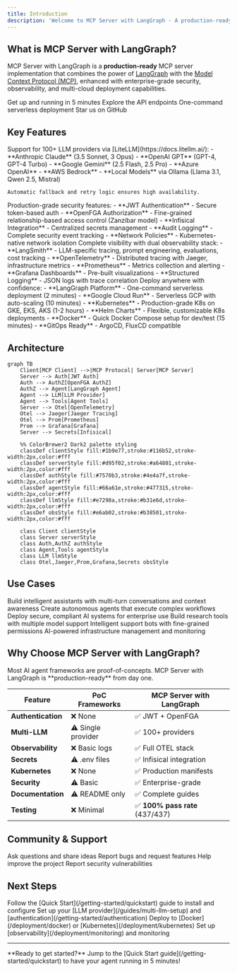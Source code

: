 ```yaml
---
title: Introduction
description: 'Welcome to MCP Server with LangGraph - A production-ready MCP server with enterprise features'
---
```


## What is MCP Server with LangGraph?

MCP Server with LangGraph is a **production-ready** MCP server implementation that combines the power of [LangGraph](https://langchain-ai.github.io/langgraph/) with the [Model Context Protocol (MCP)](https://modelcontextprotocol.io/), enhanced with enterprise-grade security, observability, and multi-cloud deployment capabilities.

<CardGroup cols={2}>
  <Card
    title="Quick Start"
    icon="rocket"
    href="/getting-started/quickstart"
  >
    Get up and running in 5 minutes
  </Card>
  <Card
    title="API Reference"
    icon="code"
    href="/api-reference/introduction"
  >
    Explore the API endpoints
  </Card>
  <Card
    title="Deploy to LangGraph Platform"
    icon="cloud"
    href="/deployment/langgraph-platform"
  >
    One-command serverless deployment
  </Card>
  <Card
    title="View on GitHub"
    icon="github"
    href="https://github.com/vishnu2kmohan/mcp-server-langgraph"
  >
    Star us on GitHub
  </Card>
</CardGroup>

## Key Features

<AccordionGroup>
  <Accordion icon="brain" title="Multi-LLM Support">
    Support for 100+ LLM providers via [LiteLLM](https://docs.litellm.ai/):
    - **Anthropic Claude** (3.5 Sonnet, 3 Opus)
    - **OpenAI GPT** (GPT-4, GPT-4 Turbo)
    - **Google Gemini** (2.5 Flash, 2.5 Pro)
    - **Azure OpenAI**
    - **AWS Bedrock**
    - **Local Models** via Ollama (Llama 3.1, Qwen 2.5, Mistral)

    Automatic fallback and retry logic ensures high availability.
  </Accordion>

  <Accordion icon="shield" title="Enterprise Security">
    Production-grade security features:
    - **JWT Authentication** - Secure token-based auth
    - **OpenFGA Authorization** - Fine-grained relationship-based access control (Zanzibar model)
    - **Infisical Integration** - Centralized secrets management
    - **Audit Logging** - Complete security event tracking
    - **Network Policies** - Kubernetes-native network isolation
  </Accordion>

  <Accordion icon="chart-line" title="Dual Observability">
    Complete visibility with dual observability stack:
    - **LangSmith** - LLM-specific tracing, prompt engineering, evaluations, cost tracking
    - **OpenTelemetry** - Distributed tracing with Jaeger, infrastructure metrics
    - **Prometheus** - Metrics collection and alerting
    - **Grafana Dashboards** - Pre-built visualizations
    - **Structured Logging** - JSON logs with trace correlation
  </Accordion>

  <Accordion icon="cloud" title="Multi-Cloud Deployment">
    Deploy anywhere with confidence:
    - **LangGraph Platform** - One-command serverless deployment (2 minutes)
    - **Google Cloud Run** - Serverless GCP with auto-scaling (10 minutes)
    - **Kubernetes** - Production-grade K8s on GKE, EKS, AKS (1-2 hours)
    - **Helm Charts** - Flexible, customizable K8s deployments
    - **Docker** - Quick Docker Compose setup for dev/test (15 minutes)
    - **GitOps Ready** - ArgoCD, FluxCD compatible
  </Accordion>
</AccordionGroup>

## Architecture

```mermaid
graph TB
    Client[MCP Client] -->|MCP Protocol| Server[MCP Server]
    Server --> Auth[JWT Auth]
    Auth --> AuthZ[OpenFGA AuthZ]
    AuthZ --> Agent[LangGraph Agent]
    Agent --> LLM[LLM Provider]
    Agent --> Tools[Agent Tools]
    Server --> Otel[OpenTelemetry]
    Otel --> Jaeger[Jaeger Tracing]
    Otel --> Prom[Prometheus]
    Prom --> Grafana[Grafana]
    Server --> Secrets[Infisical]

    %% ColorBrewer2 Dark2 palette styling
    classDef clientStyle fill:#1b9e77,stroke:#116b52,stroke-width:2px,color:#fff
    classDef serverStyle fill:#d95f02,stroke:#a64801,stroke-width:2px,color:#fff
    classDef authStyle fill:#7570b3,stroke:#4e4a7f,stroke-width:2px,color:#fff
    classDef agentStyle fill:#66a61e,stroke:#477315,stroke-width:2px,color:#fff
    classDef llmStyle fill:#e7298a,stroke:#b31e6d,stroke-width:2px,color:#fff
    classDef obsStyle fill:#e6ab02,stroke:#b38501,stroke-width:2px,color:#fff

    class Client clientStyle
    class Server serverStyle
    class Auth,AuthZ authStyle
    class Agent,Tools agentStyle
    class LLM llmStyle
    class Otel,Jaeger,Prom,Grafana,Secrets obsStyle
```

## Use Cases

<CardGroup cols={3}>
  <Card title="AI Assistants" icon="robot">
    Build intelligent assistants with multi-turn conversations and context awareness
  </Card>
  <Card title="Automation Agents" icon="wand-magic-sparkles">
    Create autonomous agents that execute complex workflows
  </Card>
  <Card title="Enterprise AI" icon="building">
    Deploy secure, compliant AI systems for enterprise use
  </Card>
  <Card title="Research Platforms" icon="flask">
    Build research tools with multiple model support
  </Card>
  <Card title="Customer Support" icon="headset">
    Intelligent support bots with fine-grained permissions
  </Card>
  <Card title="DevOps Automation" icon="gears">
    AI-powered infrastructure management and monitoring
  </Card>
</CardGroup>

## Why Choose MCP Server with LangGraph?

<Note>
  Most AI agent frameworks are proof-of-concepts. MCP Server with LangGraph is **production-ready** from day one.
</Note>

| Feature | PoC Frameworks | MCP Server with LangGraph |
|---------|---------------|---------------------|
| **Authentication** | ❌ None | ✅ JWT + OpenFGA |
| **Multi-LLM** | ⚠️ Single provider | ✅ 100+ providers |
| **Observability** | ❌ Basic logs | ✅ Full OTEL stack |
| **Secrets** | ⚠️ .env files | ✅ Infisical integration |
| **Kubernetes** | ❌ None | ✅ Production manifests |
| **Security** | ⚠️ Basic | ✅ Enterprise-grade |
| **Documentation** | ⚠️ README only | ✅ Complete guides |
| **Testing** | ❌ Minimal | ✅ **100% pass rate** (437/437) |

## Community & Support

<CardGroup cols={2}>
  <Card title="GitHub Discussions" icon="comments" href="https://github.com/vishnu2kmohan/mcp-server-langgraph/discussions">
    Ask questions and share ideas
  </Card>
  <Card title="Issue Tracker" icon="bug" href="https://github.com/vishnu2kmohan/mcp-server-langgraph/issues">
    Report bugs and request features
  </Card>
  <Card title="Contributing" icon="code-pull-request" href="/advanced/contributing">
    Help improve the project
  </Card>
  <Card title="Security" icon="shield-halved" href="/security/overview">
    Report security vulnerabilities
  </Card>
</CardGroup>

## Next Steps

<Steps>
  <Step title="Install">
    Follow the [Quick Start](/getting-started/quickstart) guide to install and configure
  </Step>
  <Step title="Configure">
    Set up your [LLM provider](/guides/multi-llm-setup) and [authentication](/getting-started/authentication)
  </Step>
  <Step title="Deploy">
    Deploy to [Docker](/deployment/docker) or [Kubernetes](/deployment/kubernetes)
  </Step>
  <Step title="Monitor">
    Set up [observability](/deployment/monitoring) and monitoring
  </Step>
</Steps>

---

<Info>
  **Ready to get started?** Jump to the [Quick Start guide](/getting-started/quickstart) to have your agent running in 5 minutes!
</Info>
